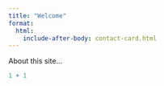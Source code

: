 ```yaml
---
title: "Welcome"
format:
  html:
    include-after-body: contact-card.html
---
```


About this site...

```r
1 + 1
```
